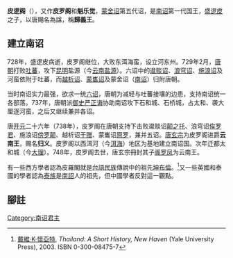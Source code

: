 {{onesource|time=2019-09-07T16:17:20+00:00}}
{{refimprove|time=2019-09-07T16:17:20+00:00}}
{{Emperorcn box
|图像=大理州博物馆-人像-皮逻阁.jpg
|图说=
|名称=归义王
|姓名=皮逻阁
|庙号=
|谥号=归义王
|尊号=
|政权=[[南诏|南诏]]
|前任=威成王[[盛逻皮|盛逻皮]]
|继任=神武王[[阁罗凤|阁罗凤]]
|陵墓=
|逝世日期=748年
|在位=728年－748年
|父=威成王盛逻皮
|母=
|子=
|年号=
}}
'''皮逻阁'''（{{bd||？|748年|}}），又作'''皮罗阁'''和'''魁乐觉'''，[[蒙舍诏|蒙舍诏]]第五代诏，是[[南诏|南诏]]第一代国王，[[盛逻皮|盛逻皮]]之子，以唐賜名為諡，稱'''歸義王'''。

==建立南诏==
728年，盛逻皮病逝，皮罗阁继位，大败东洱海蛮，设立河东州。729年2月，[[唐朝|唐朝]]打败[[吐蕃|吐蕃]]，攻下[[昆明|昆明]]盐源（今[[云南|云南]][[盐源|盐源]]）。六诏中的[[邆赕诏|邆赕诏]]、[[浪穹诏|浪穹诏]]、[[施浪诏|施浪诏]]及河蛮依附于吐蕃，而[[越析诏|越析诏]]、[[蒙巂诏|蒙巂诏]]及蒙舍诏（[[南诏|南诏]]）归附唐朝。

当时南诏实力最强，欲求一统[[六诏|六诏]]，唐朝为减轻与吐蕃接壤的边患，支持南诏统一各部落。737年，唐朝派[[御史|御史]][[严正诲|严正诲]]协助南诏攻下石和城、石桥城，占太和、袭大厘逐河蛮，之后又继续兼并各诏。

唐[[开元|开元]]二十六年（738年），皮罗阁在唐朝支持下击败邆赕诏[[颠之托|颠之托]]、浪穹诏[[俟罗君|俟罗君]]、施浪诏[[傍罗颠|傍罗颠]]、越析诏[[于赠|于赠]]、蒙巂诏[[原罗|原罗]]，兼并五诏。[[唐玄宗|唐玄宗]]为皮罗阁进爵'''云南王'''，赐名'''归义'''。皮罗阁以西洱河（今[[洱海|洱海]]）地区为基地建立南诏国。次年迁都太和城（今[[大理|大理]]）。748年，皮罗阁去世，唐玄宗冊封其子[[阁罗凤|阁罗凤]]为云南王。

有一些西方學者認為皮羅閣就是[[台語民族|台語民族]]傳說中的祖先[[坤布倫|坤布倫]]。<ref>[[戴維·K·懷亞特|戴維·K·懷亞特]], ''Thailand: A Short History, New Haven'' (Yale University Press), 2003. ISBN 0-300-08475-7</ref>又一些英國和泰國的學者認為[[泰族|泰族]]是[[南詔|南詔]]人的祖先，但中國學者反對這一觀點。

==腳註==
{{reflist}}
{{中国皇帝|[[盛逻皮|盛逻皮]]|[[阁罗凤|阁罗凤]]|[[六诏君主列表|南诏国王]]|728年—748年}}

{{南詔君主}}

[[Category:南诏君主|Category:南诏君主]]